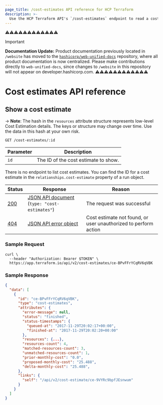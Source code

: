 ```yaml
---
page_title: /cost-estimates API reference for HCP Terraform
description: >-
  Use the HCP Terraform API's `/cost-estimates` endpoint to read a cost estimate using its ID.
---
```

⚠️⚠️⚠️⚠️⚠️⚠️⚠️⚠️⚠️⚠️⚠️⚠️
> [!IMPORTANT]  
> **Documentation Update:** Product documentation previously located in `/website` has moved to the [`hashicorp/web-unified-docs`](https://github.com/hashicorp/web-unified-docs) repository, where all product documentation is now centralized. Please make contributions directly to `web-unified-docs`, since changes to `/website` in this repository will not appear on developer.hashicorp.com.
⚠️⚠️⚠️⚠️⚠️⚠️⚠️⚠️⚠️⚠️⚠️⚠️

[200]: https://developer.mozilla.org/en-US/docs/Web/HTTP/Status/200

[201]: https://developer.mozilla.org/en-US/docs/Web/HTTP/Status/201

[202]: https://developer.mozilla.org/en-US/docs/Web/HTTP/Status/202

[204]: https://developer.mozilla.org/en-US/docs/Web/HTTP/Status/204

[400]: https://developer.mozilla.org/en-US/docs/Web/HTTP/Status/400

[401]: https://developer.mozilla.org/en-US/docs/Web/HTTP/Status/401

[403]: https://developer.mozilla.org/en-US/docs/Web/HTTP/Status/403

[404]: https://developer.mozilla.org/en-US/docs/Web/HTTP/Status/404

[409]: https://developer.mozilla.org/en-US/docs/Web/HTTP/Status/409

[412]: https://developer.mozilla.org/en-US/docs/Web/HTTP/Status/412

[422]: https://developer.mozilla.org/en-US/docs/Web/HTTP/Status/422

[429]: https://developer.mozilla.org/en-US/docs/Web/HTTP/Status/429

[500]: https://developer.mozilla.org/en-US/docs/Web/HTTP/Status/500

[504]: https://developer.mozilla.org/en-US/docs/Web/HTTP/Status/504

[JSON API document]: /terraform/cloud-docs/api-docs#json-api-documents

[JSON API error object]: https://jsonapi.org/format/#error-objects

# Cost estimates API reference

## Show a cost estimate

-> **Note**: The hash in the `resources` attribute structure represents low-level Cost Estimation details. The keys or structure may change over time. Use the data in this hash at your own risk.

`GET /cost-estimates/:id`

| Parameter | Description                          |
| --------- | ------------------------------------ |
| `id`      | The ID of the cost estimate to show. |

There is no endpoint to list cost estimates. You can find the ID for a cost estimate in the
`relationships.cost-estimate` property of a run object.

| Status  | Response                                         | Reason                                                          |
| ------- | ------------------------------------------------ | --------------------------------------------------------------- |
| [200][] | [JSON API document][] (`type: "cost-estimates"`) | The request was successful                                      |
| [404][] | [JSON API error object][]                        | Cost estimate not found, or user unauthorized to perform action |

### Sample Request

```shell
curl \
  --header "Authorization: Bearer $TOKEN" \
  https://app.terraform.io/api/v2/cost-estimates/ce-BPvFFrYCqRV6qVBK
```

### Sample Response

```json
{
  "data": [
    {
      "id": "ce-BPvFFrYCqRV6qVBK",
      "type": "cost-estimates",
      "attributes": {
        "error-message": null,
        "status": "finished",
        "status-timestamps": {
          "queued-at": "2017-11-29T20:02:17+00:00",
          "finished-at": "2017-11-29T20:02:20+00:00"
        },
        "resources": {...},
        "resources-count": 4,
        "matched-resources-count": 3,
        "unmatched-resources-count": 1,
        "prior-monthly-cost": "0.0",
        "proposed-monthly-cost": "25.488",
        "delta-monthly-cost": "25.488",
      },
      "links": {
        "self": "/api/v2/cost-estimate/ce-9VYRc9bpfJEsnwum"
      }
    }
  ]
}
```
